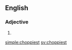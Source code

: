 ==English==

===Adjective===
{{head|en}}

# {{en-superlative of|choppy}}

[[simple:choppiest]]
[[sv:choppiest]]